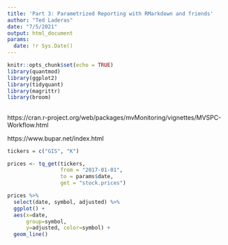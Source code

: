 ```yaml
---
title: 'Part 3: Parametrized Reporting with RMarkdown and friends'
author: "Ted Laderas"
date: "7/5/2021"
output: html_document
params: 
  date: !r Sys.Date()
---
```


```r
knitr::opts_chunk$set(echo = TRUE)
library(quantmod)
library(ggplot2)
library(tidyquant)
library(magrittr)
library(broom)
```

##

https://cran.r-project.org/web/packages/mvMonitoring/vignettes/MVSPC-Workflow.html

https://www.bupar.net/index.html

```r
tickers = c("GIS", "K")

prices <- tq_get(tickers,
                 from = "2017-01-01",
                 to = params$date,
                 get = "stock.prices")
```

```r
prices %>%
  select(date, symbol, adjusted) %>%
  ggplot() +
  aes(x=date,
      group=symbol,
      y=adjusted, color=symbol) +
  geom_line()
```

